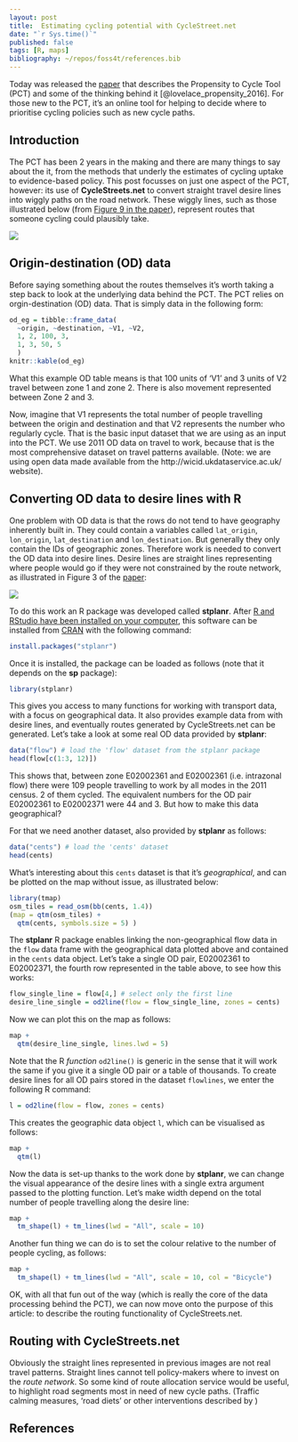 ```yaml
---
layout: post
title:  Estimating cycling potential with CycleStreet.net
date: "`r Sys.time()`"
published: false
tags: [R, maps]
bibliography: ~/repos/foss4t/references.bib
---
```


Today was released the [paper](https://www.jtlu.org/index.php/jtlu/article/view/862/824) that describes the Propensity to Cycle Tool (PCT) and some of the thinking behind it [@lovelace_propensity_2016]. For those new to the PCT, it's an online tool for helping to decide where to prioritise cycling policies such as new cycle paths.

## Introduction

The PCT has been 2 years in the making and there are many things to say about the it, from the methods that underly the estimates of cycling uptake to evidence-based policy. This post focusses on just one aspect of the PCT, however: its use of **CycleStreets.net** to convert straight travel desire lines into wiggly paths on the road network. These wiggly lines, such as those illustrated below (from [Figure 9 in the paper](https://www.jtlu.org/index.php/jtlu/article/view/862)), represent routes that someone cycling could plausibly take.

![](https://github.com/npct/pct/blob/master/flow-model/man-trinity-way.png?raw=true)

## Origin-destination (OD) data

Before saying something about the routes themselves it's worth taking a step back to look at the underlying data behind the PCT. The PCT relies on orgin-destination (OD) data. That is simply data in the following form:

```r
od_eg = tibble::frame_data(
  ~origin, ~destination, ~V1, ~V2,
  1, 2, 100, 3,
  1, 3, 50, 5
  )
knitr::kable(od_eg)
```

What this example OD table means is that 100 units of 'V1' and 3 units of V2 travel between zone 1 and zone 2. There is also movement represented between Zone 2 and 3.

Now, imagine that V1 represents the total number of people travelling between the origin and destination and that V2 represents the number who regularly cycle. That is the basic input dataset that we are using as an input into the PCT. We use 2011 OD data on travel to work, because that is the most comprehensive dataset on travel patterns available. (Note: we are using open data made available from the http://wicid.ukdataservice.ac.uk/ website).

## Converting OD data to desire lines with R

One problem with OD data is that the rows do not tend to have geography inherently built in. They could contain a variables called `lat_origin`, `lon_origin`, `lat_destination` and `lon_destination`. But generally they only contain the IDs of geographic zones. Therefore work is needed to convert the OD data into desire lines. Desire lines are straight lines representing where people would go if they were not constrained by the route network, as illustrated in Figure 3 of the [paper](https://www.jtlu.org/index.php/jtlu/article/view/862):

![](https://github.com/npct/pct/blob/master/flow-model/od-data-leeds.png?raw=true)

To do this work an R package was developed called **stplanr**. After [R and RStudio have been installed on your computer](https://bookdown.org/csgillespie/efficientR/set-up.html#r-version), this software can be installed from [CRAN](https://cran.r-project.org/) with the following command:

```r
install.packages("stplanr")
```

Once it is installed, the package can be loaded as follows (note that it depends on the **sp** package):

```r
library(stplanr)
```

This gives you access to many functions for working with transport data, with a focus on geographical data. It also provides example data from with desire lines, and eventually routes generated by CycleStreets.net can be generated. Let's take a look at some real OD data provided by **stplanr**:

```r
data("flow") # load the 'flow' dataset from the stplanr package
head(flow[c(1:3, 12)])
```

This shows that, between zone E02002361 and E02002361 (i.e. intrazonal flow) there were 109 people travelling to work by all modes in the 2011 census. 2 of them cycled. The equivalent numbers for the OD pair E02002361 to E02002371 were 44 and 3. But how to make this data geographical?

For that we need another dataset, also provided by **stplanr** as follows:

```r
data("cents") # load the 'cents' dataset
head(cents)
```

What's interesting about this `cents` dataset is that it's *geographical*, and can be plotted on the map without issue, as illustrated below:

```r
library(tmap)
osm_tiles = read_osm(bb(cents, 1.4))
(map = qtm(osm_tiles) +
  qtm(cents, symbols.size = 5) )
```

The **stplanr** R package enables linking the non-geographical flow data in the `flow` data frame with the geographical data plotted above and contained in the `cents` data object. Let's take a single OD pair, E02002361 to E02002371, the fourth row represented in the table above, to see how this works:

```r
flow_single_line = flow[4,] # select only the first line
desire_line_single = od2line(flow = flow_single_line, zones = cents)
```

Now we can plot this on the map as follows:

```r
map +
  qtm(desire_line_single, lines.lwd = 5)
```

Note that the R *function* `od2line()` is generic in the sense that it will work the same if you give it a single OD pair or a table of thousands. To create desire lines for all OD pairs stored in the dataset `flowlines`, we enter the following R command:

```r
l = od2line(flow = flow, zones = cents)
```

This creates the geographic data object `l`, which can be visualised as follows:

```r
map +
  qtm(l)
```

Now the data is set-up thanks to the work done by **stplanr**, we can change the visual appearance of the desire lines with a single extra argument passed to the plotting function. Let's make width depend on the total number of people travelling along the desire line:

```r
map + 
  tm_shape(l) + tm_lines(lwd = "All", scale = 10)
```

Another fun thing we can do is to set the colour relative to the number of people cycling, as follows:

```r
map + 
  tm_shape(l) + tm_lines(lwd = "All", scale = 10, col = "Bicycle")
```

OK, with all that fun out of the way (which is really the core of the data processing behind the PCT), we can now move onto the purpose of this article: to describe the routing functionality of CycleStreets.net.

## Routing with CycleStreets.net

Obviously the straight lines represented in previous images are not real travel patterns. Straight lines cannot tell policy-makers where to invest on the *route network*. So some kind of route allocation service would be useful, to highlight road segments most in need of new cycle paths. (Traffic calming measures, 'road diets' or other interventions described by )




## References
